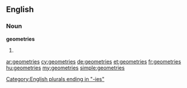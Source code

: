 ==English==

===Noun===
'''geometries'''

# {{plural of|geometry}}

[[Category:English plurals ending in "-ies"]]
[[ar:geometries]]
[[cy:geometries]]
[[de:geometries]]
[[et:geometries]]
[[fr:geometries]]
[[hu:geometries]]
[[my:geometries]]
[[simple:geometries]]